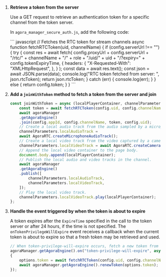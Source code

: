 <PlatformWrapper platform="web">

1.  **Retrieve a token from the server**

    Use a GET request to retrieve an authentication token for a specific channel from the token server.

    In `agora_manager_secure_auth.js`, add the following code:

    <ProductWrapper product="video-calling">
        ``` javascript
        // Fetches the RTC token for stream channels
        async function fetchRTCToken(uid, channelName) {
            if (config.serverUrl !== "") {
            try {
                const res = await fetch(
                config.proxyUrl +
                    config.serverUrl +
                    "/rtc/" +
                    channelName +
                    "/" +
                    role +
                    "/uid/" +
                    uid +
                    "/?expiry=" +
                    config.tokenExpiryTime,
                {
                    headers: {
                    "X-Requested-With": "XMLHttpRequest",
                    },
                }
                );
                const data = await res.text();
                const json = await JSON.parse(data);
                console.log("RTC token fetched from server: ", json.rtcToken);
                return json.rtcToken;
            } catch (err) {
                console.log(err);
            }
            } else {
            return config.token;
            }
        }
        ```
    </ProductWrapper>

1.  **Add a `joinWithToken` method to fetch a token from the server and join**

    ``` javascript
    const joinWithToken = async (localPlayerContainer, channelParameters) => {
        const token = await fetchRTCToken(config.uid, config.channelName);
        await agoraManager
        .getAgoraEngine()
        .join(config.appId, config.channelName, token, config.uid);
        // Create a local audio track from the audio sampled by a microphone.
        channelParameters.localAudioTrack =
        await AgoraRTC.createMicrophoneAudioTrack();
        // Create a local video track from the video captured by a camera.
        channelParameters.localVideoTrack = await AgoraRTC.createCameraVideoTrack();
        // Append the local video container to the page body.
        document.body.append(localPlayerContainer);
        // Publish the local audio and video tracks in the channel.
        await agoraManager
        .getAgoraEngine()
        .publish([
            channelParameters.localAudioTrack,
            channelParameters.localVideoTrack,
        ]);
        // Play the local video track.
        channelParameters.localVideoTrack.play(localPlayerContainer);
    };
    ```

7.  **Handle the event triggered by <Vg k="AGORA_BACKEND" /> when the token is about to expire**

    A token expires after the `ExpireTime` specified in the call to the token server or after 24 hours, if the time is not specified. The `onTokenPrivilegeWillExpire` event receives a callback when the current token is about to expire so that a fresh token may be retrieved and used.

    ``` javascript
    // When token-privilege-will-expire occurs, fetch a new token from the server and call renewToken to renew the token.
    agoraManager.getAgoraEngine().on("token-privilege-will-expire", async function ()
    {
        options.token = await fetchRTCToken(config.uid, config.channelName);
        await agoraManager.getAgoraEngine().renewToken(options.token);
    });
    ```
</PlatformWrapper>
